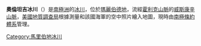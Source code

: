 {{coord|86|0|S|127|20|W|display=title}}

'''奧倫坦吉冰川'''（{{lang-en|Olentangy Glacier}}）是[[南極洲|南極洲]]的[[冰川|冰川]]，位於[[瑪麗伯德地|瑪麗伯德地]]，流經[[霍利克山脈|霍利克山脈]]的[[威斯康辛山脈|威斯康辛山脈]]，[[美國地質調查局|美國地質調查局]]根據測量和該國海軍的空中照片繪入地圖，現時由[[南極條約體系|南極條約體系]]管理。

{{DEFAULTSORT:Olentangy Glacier}}
[[Category:馬里伯地冰川|Category:馬里伯地冰川]]


{{MarieByrdLand-geo-stub}}